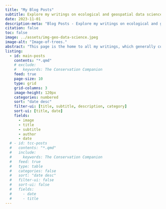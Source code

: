 ```yaml
---
title: "My Blog Posts"
subtitle: Explore my writings on ecological and geospatial data science.
date: 2023-11-01
description-meta: "Blog Posts - Explore my writings on ecological and geospatial data science."
citation: false
toc: false
image: ../assets/img-geo-data-science.jpeg
image-alt: "Image-of-trees."
abstract: "This page is the home to all my writings, which generally come in two flavors – technical and conservation writing. The former covers some of my adventures whilst learning to become a multi-lingual user in R, Python, SQL, and beyond. The latter is more creative."
listing:
  - id: main-posts
    contents: "*.qmd"
    # exclude:
    #   keywords: The Conservation Companion
    feed: true
    page-size: 10
    type: grid
    grid-columns: 3
    image-height: 120px
    categories: numbered
    sort: "date desc"
    filter-ui: [title, subtitle, description, category]
    sort-ui: [title, date]
    fields: 
      - image
      - title
      - subtitle
      - author
      - date
  # - id: tcc-posts
  #   contents: "*.qmd"
  #   include:
  #     keywords: The Conservation Companion
  #   feed: true
  #   type: table
  #   categories: false
  #   sort: "date desc"
  #   filter-ui: false
  #   sort-ui: false
  #   fields: 
  #     - date
  #     - title
---
```


::: {#main-posts}
:::

<!-- ## TCC Archive -->

<!-- One of my personal projects over the last several years was the development of a conservation-focused blog called, **The Conservation Companion**. While I am continuing to develop content for TCC when I can, I was unable to maintain the web hosting service since starting grad school. Therefore, *most of my TCC posts are archived here for the time being.* -->

<!-- ::: {#tcc-posts} -->
<!-- ::: -->

